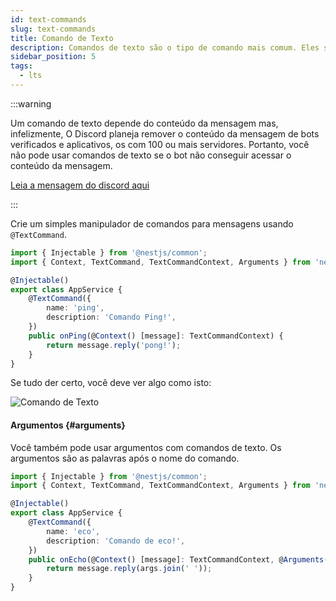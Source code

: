 ```yaml
---
id: text-commands
slug: text-commands
title: Comando de Texto
description: Comandos de texto são o tipo de comando mais comum. Eles são usados para enviar uma mensagem ao canal.
sidebar_position: 5
tags:
  - lts
---
```


:::warning

Um comando de texto depende do conteúdo da mensagem mas, infelizmente, O Discord planeja remover o conteúdo da mensagem de bots verificados e
aplicativos, os com 100 ou mais servidores. Portanto, você não pode usar comandos de texto se o bot não conseguir acessar o conteúdo da mensagem.

[Leia a mensagem do discord aqui](https://support-dev.discord.com/hc/en-us/articles/4404772028055-Message-Content-Access-Deprecation-for-Verified-Bots)

:::

Crie um simples manipulador de comandos para mensagens usando `@TextCommand`.

```typescript title="src/app.service.ts"
import { Injectable } from '@nestjs/common';
import { Context, TextCommand, TextCommandContext, Arguments } from 'necord';

@Injectable()
export class AppService {
    @TextCommand({
        name: 'ping',
        description: 'Comando Ping!',
    })
    public onPing(@Context() [message]: TextCommandContext) {
        return message.reply('pong!');
    }
}
```

Se tudo der certo, você deve ver algo como isto:

![Comando de Texto](/img/content/text_command.png "Text Command")

#### Argumentos {#arguments}

Você também pode usar argumentos com comandos de texto. Os argumentos são as palavras após o nome do comando.

```typescript title="src/app.service.ts"
import { Injectable } from '@nestjs/common';
import { Context, TextCommand, TextCommandContext, Arguments } from 'necord';

@Injectable()
export class AppService {
    @TextCommand({
        name: 'eco',
        description: 'Comando de eco!',
    })
    public onEcho(@Context() [message]: TextCommandContext, @Arguments() args: string[]) {
        return message.reply(args.join(' '));
    }
}
```
